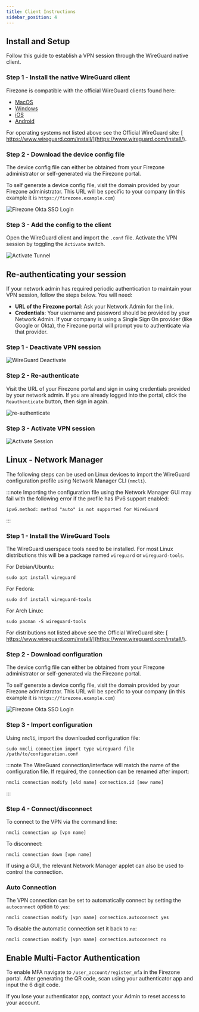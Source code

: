 ```yaml
---
title: Client Instructions
sidebar_position: 4
---
```


## Install and Setup

Follow this guide to establish a VPN session
through the WireGuard native client.

### Step 1 - Install the native WireGuard client

Firezone is compatible with the official WireGuard clients found here:

* [MacOS](https://itunes.apple.com/us/app/wireguard/id1451685025)
* [Windows](https://download.wireguard.com/windows-client/wireguard-installer.exe)
* [iOS](https://itunes.apple.com/us/app/wireguard/id1441195209)
* [Android](https://play.google.com/store/apps/details?id=com.wireguard.android)

For operating systems not listed above see the Official WireGuard site: [
https://www.wireguard.com/install/](https://www.wireguard.com/install/).

### Step 2 - Download the device config file

The device config file can either be obtained from your Firezone administrator
or self-generated via the Firezone portal.

To self generate a device config file, visit the domain provided by your Firezone
administrator. This URL will be specific to your company
(in this example it is `https://firezone.example.com`)

![Firezone Okta SSO Login](https://user-images.githubusercontent.com/52545545/156855886-5a4a0da7-065c-4ec1-af33-583dff4dbb72.gif)

### Step 3 - Add the config to the client

Open the WireGuard client and import the `.conf` file.
Activate the VPN session by toggling the `Activate` switch.

![Activate Tunnel](https://user-images.githubusercontent.com/52545545/156859686-41755bf7-a9ad-42ec-af5e-9f0734d962db.gif)

## Re-authenticating your session

If your network admin has required periodic authentication to maintain your VPN session,
follow the steps below. You will need:

* **URL of the Firezone portal**: Ask your Network Admin for the link.
* **Credentials**: Your username and password should be provided by your Network
Admin. If your company is using a Single Sign On provider (like Google or Okta),
the Firezone portal will prompt you to authenticate via that provider.

### Step 1 - Deactivate VPN session

![WireGuard Deactivate](https://user-images.githubusercontent.com/52545545/156859259-a3d386ce-b304-4caa-96e6-a8e7ca96d098.png)

### Step 2 - Re-authenticate

Visit the URL of your Firezone portal and sign in using credentials provided by your
network admin. If you are already logged into the portal,
click the `Reauthenticate` button, then sign in again.

![re-authenticate](https://user-images.githubusercontent.com/52545545/155812962-9b8688c1-00af-41e4-96c3-8fb52f840aed.gif)

### Step 3 - Activate VPN session

![Activate Session](https://user-images.githubusercontent.com/52545545/156859636-fde95fc5-5b9c-4697-9108-2f277ed3fbef.png)

## Linux - Network Manager

The following steps can be used on Linux devices to import the WireGuard
configuration profile using Network Manager CLI (`nmcli`).

:::note
Importing the configuration file using the Network Manager GUI may fail
with the following error if the profile has IPv6 support enabled:

```text
ipv6.method: method "auto" is not supported for WireGuard
```

:::

### Step 1 - Install the WireGuard Tools

The WireGuard userspace tools need to be installed. For most Linux
distributions this will be a package named `wireguard` or `wireguard-tools`.

For Debian/Ubuntu:

```shell
sudo apt install wireguard
```

For Fedora:

```shell
sudo dnf install wireguard-tools
```

For Arch Linux:

```shell
sudo pacman -S wireguard-tools
```

For distributions not listed above see the Official WireGuard site: [
https://www.wireguard.com/install/](https://www.wireguard.com/install/).

### Step 2 - Download configuration

The device config file can either be obtained from your Firezone administrator
or self-generated via the Firezone portal.

To self generate a device config file, visit the domain provided by your Firezone
administrator. This URL will be specific to your company
(in this example it is `https://firezone.example.com`)

![Firezone Okta SSO Login](https://user-images.githubusercontent.com/52545545/156855886-5a4a0da7-065c-4ec1-af33-583dff4dbb72.gif)

### Step 3 - Import configuration

Using `nmcli`, import the downloaded configuration file:

```shell
sudo nmcli connection import type wireguard file /path/to/configuration.conf
```

:::note
The WireGuard connection/interface will match the name of the configuration
file. If required, the connection can be renamed after import:

```shell
nmcli connection modify [old name] connection.id [new name]
```

:::

### Step 4 - Connect/disconnect

To connect to the VPN via the command line:

```shell
nmcli connection up [vpn name]
```

To disconnect:

```shell
nmcli connection down [vpn name]
```

If using a GUI, the relevant Network Manager applet can also be used to control
the connection.

### Auto Connection

The VPN connection can be set to automatically connect by setting the `autoconnect`
option to `yes`:

```shell
nmcli connection modify [vpn name] connection.autoconnect yes
```

To disable the automatic connection set it back to `no`:

```shell
nmcli connection modify [vpn name] connection.autoconnect no
```

## Enable Multi-Factor Authentication

To enable MFA navigate to `/user_account/register_mfa` in the Firezone portal.
After generating the QR code, scan using your authenticator app and
input the 6 digit code.

If you lose your authenticator app, contact your Admin to reset
access to your account.
